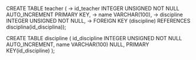 CREATE TABLE teacher (
    -> id_teacher INTEGER UNSIGNED NOT NULL AUTO_INCREMENT PRIMARY KEY,
    -> name VARCHAR(100),
    -> discipline INTEGER UNSIGNED NOT NULL,
    -> FOREIGN KEY (discipline) REFERENCES disciplina(id_disciplina));


CREATE TABLE discipline (
    id_discipline INTEGER UNSIGNED NOT NULL AUTO_INCREMENT,
    name VARCHAR(100) NULL,
    PRIMARY KEY(id_discipline)
);
